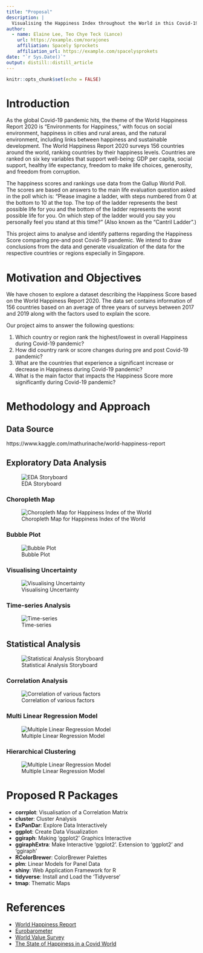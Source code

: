 ```yaml
---
title: "Proposal"
description: |
  Visualising the Happiness Index throughout the World in this Covid-19 situation.
author:
  - name: Elaine Lee, Teo Chye Teck (Lance)
    url: https://example.com/norajones
    affiliation: Spacely Sprockets
    affiliation_url: https://example.com/spacelysprokets
date: "`r Sys.Date()`"
output: distill::distill_article
---
```


```r
knitr::opts_chunk$set(echo = FALSE)
```

# Introduction

As the global Covid-19 pandemic hits, the theme of the World Happiness Report 2020 is “Environments for Happiness,” with focus on social environment, happiness in cities and rural areas, and the natural environment, including links between happiness and sustainable development.
The World Happiness Report 2020 surveys 156 countries around the world, ranking countries by their happiness levels. Countries are ranked on six key variables that support well-being: GDP per capita, social support, healthy life expectancy, freedom to make life choices, generosity, and freedom from corruption.    
  
The happiness scores and rankings use data from the Gallup World Poll. The scores are based on answers to the main life evaluation question asked in the poll which is: “Please imagine a ladder, with steps numbered from 0 at the bottom to 10 at the top. The top of the ladder represents the best possible life for you and the bottom of the ladder represents the worst possible life for you. On which step of the ladder would you say you personally feel you stand at this time?” (Also known as the “Cantril Ladder”.)        

This project aims to analyse and identify patterns regarding the Happiness Score comparing pre-and post Covid-19 pandemic.  We intend to draw conclusions from the data and generate visualization of the data for the respective countries or regions especially in Singapore.

# Motivation and Objectives

We have chosen to explore a dataset describing the Happiness Score based on the World Happiness Report 2020. The data set contains information of 156 countries based on an average of three years of surveys between 2017 and 2019 along with the factors used to explain the score.

Our project aims to answer the following questions:    

1. Which country or region rank the highest/lowest in overall Happiness during Covid-19 pandemic?   
2. How did country rank or score changes during pre and post Covid-19 pandemic?   
3. What are the countries that experience a significant increase or decrease in Happiness during Covid-19 pandemic?   
4. What is the main factor that impacts the Happiness Score more significantly during Covid-19 pandemic?    

# Methodology and Approach

## Data Source
https://www.kaggle.com/mathurinache/world-happiness-report

## Exploratory Data Analysis

![EDA Storyboard](./images/eda.jpeg)

### Choropleth Map

![Choropleth Map for Happiness Index of the World](./images/choropleth.jpeg)

### Bubble Plot

![Bubble Plot](./images/bubble.jpeg)

### Visualising Uncertainty

![Visualising Uncertainty](./images/uncertainty.jpeg)

### Time-series Analysis

![Time-series](./images/time-series.jpeg)

## Statistical Analysis

![Statistical Analysis Storyboard](./images/stat.jpeg)

### Correlation Analysis

![Correlation of various factors](./images/corr.jpeg)

### Multi Linear Regression Model

![Multiple Linear Regression Model](./images/multi-linear-regression.jpeg)

### Hierarchical Clustering

![Multiple Linear Regression Model](./images/hie-cluster.jpeg)

# Proposed R Packages

* **corrplot**: Visualisation of a Correlation Matrix
* **cluster**: Cluster Analysis
* **ExPanDar**: Explore Data Interactively
* **ggplot**: Create Data Visualization
* **ggiraph**: Making ‘ggplot2’ Graphics Interactive
* **ggiraphExtra**: Make Interactive 'ggplot2'. Extension to 'ggplot2' and 'ggiraph'
* **RColorBrewer**: ColorBrewer Palettes
* **plm**: Linear Models for Panel Data
* **shiny**: Web Application Framework for R
* **tidyverse**: Install and Load the ‘Tidyverse’
* **tmap**: Thematic Maps


# References

* [World Happiness Report](https://worldhappiness.report/)
* [Eurobarometer](https://ec.europa.eu/commfrontoffice/publicopinion/index.cfm/General/index)
* [World Value Survey](https://www.worldvaluessurvey.org/WVSDocumentationWV6.jsp)
* [The State of Happiness in a Covid World](https://www.ipsos.com/en/global-happiness-study-2020)







